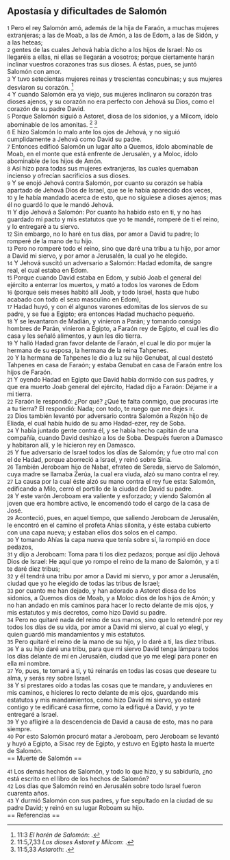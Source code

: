 == Apostasía y dificultades de Salomón ==

{{anchor|1}} <small>1</small> Pero el rey Salomón amó, además de la hija de Faraón, a muchas mujeres extranjeras; a las de Moab, a las de Amón, a las de Edom, a las de Sidón, y a las heteas;<br>
{{anchor|2}} <small>2</small> gentes de las cuales Jehová había dicho a los hijos de Israel: No os llegaréis a ellas, ni ellas se llegarán a vosotros; porque ciertamente harán inclinar vuestros corazones tras sus dioses. A éstas, pues, se juntó Salomón con amor.<br>
{{anchor|3}} <small>3</small> Y tuvo setecientas mujeres reinas y trescientas concubinas; y sus mujeres desviaron su corazón. <ref>11:3 ''El harén de Salomón'': {{lib|LU|97|9|16}}.</ref><br>
{{anchor|4}} <small>4</small> Y cuando Salomón era ya viejo, sus mujeres inclinaron su corazón tras dioses ajenos, y su corazón no era perfecto con Jehová su Dios, como el corazón de su padre David.<br>
{{anchor|5}} <small>5</small> Porque Salomón siguió a Astoret, diosa de los sidonios, y a Milcom, ídolo abominable de los amonitas. <ref>11:5,7,33 ''Los dioses Astoret y Milcom'': {{lib|LU|95|1|3}}.</ref> <ref>11:5,33 ''Astaroth'': {{lib|LU|95|1|7}}.</ref><br>
{{anchor|6}} <small>6</small> E hizo Salomón lo malo ante los ojos de Jehová, y no siguió cumplidamente a Jehová como David su padre.<br>
{{anchor|7}} <small>7</small> Entonces edificó Salomón un lugar alto a Quemos, ídolo abominable de Moab, en el monte que está enfrente de Jerusalén, y a Moloc, ídolo abominable de los hijos de Amón.<br>
{{anchor|8}} <small>8</small> Así hizo para todas sus mujeres extranjeras, las cuales quemaban incienso y ofrecían sacrificios a sus dioses.<br>
{{anchor|9}} <small>9</small> Y se enojó Jehová contra Salomón, por cuanto su corazón se había apartado de Jehová Dios de Israel, que se le había aparecido dos veces,<br>
{{anchor|10}} <small>10</small> y le había mandado acerca de esto, que no siguiese a dioses ajenos; mas él no guardó lo que le mandó Jehová.<br>
{{anchor|11}} <small>11</small> Y dijo Jehová a Salomón: Por cuanto ha habido esto en ti, y no has guardado mi pacto y mis estatutos que yo te mandé, romperé de ti el reino, y lo entregaré a tu siervo.<br>
{{anchor|12}} <small>12</small> Sin embargo, no lo haré en tus días, por amor a David tu padre; lo romperé de la mano de tu hijo.<br>
{{anchor|13}} <small>13</small> Pero no romperé todo el reino, sino que daré una tribu a tu hijo, por amor a David mi siervo, y por amor a Jerusalén, la cual yo he elegido.<br>
{{anchor|14}} <small>14</small> Y Jehová suscitó un adversario a Salomón: Hadad edomita, de sangre real, el cual estaba en Edom.<br>
{{anchor|15}} <small>15</small> Porque cuando David estaba en Edom, y subió Joab el general del ejército a enterrar los muertos, y mató a todos los varones de Edom<br>
{{anchor|16}} <small>16</small> (porque seis meses habitó allí Joab, y todo Israel, hasta que hubo acabado con todo el sexo masculino en Edom),<br>
{{anchor|17}} <small>17</small> Hadad huyó, y con él algunos varones edomitas de los siervos de su padre, y se fue a Egipto; era entonces Hadad muchacho pequeño.<br>
{{anchor|18}} <small>18</small> Y se levantaron de Madián, y vinieron a Parán; y tomando consigo hombres de Parán, vinieron a Egipto, a Faraón rey de Egipto, el cual les dio casa y les señaló alimentos, y aun les dio tierra.<br>
{{anchor|19}} <small>19</small> Y halló Hadad gran favor delante de Faraón, el cual le dio por mujer la hermana de su esposa, la hermana de la reina Tahpenes.<br>
{{anchor|20}} <small>20</small> Y la hermana de Tahpenes le dio a luz su hijo Genubat, al cual destetó Tahpenes en casa de Faraón; y estaba Genubat en casa de Faraón entre los hijos de Faraón.<br>
{{anchor|21}} <small>21</small> Y oyendo Hadad en Egipto que David había dormido con sus padres, y que era muerto Joab general del ejército, Hadad dijo a Faraón: Déjame ir a mi tierra.<br>
{{anchor|22}} <small>22</small> Faraón le respondió: ¿Por qué? ¿Qué te falta conmigo, que procuras irte a tu tierra? El respondió: Nada; con todo, te ruego que me dejes ir.<br>
{{anchor|23}} <small>23</small> Dios también levantó por adversario contra Salomón a Rezón hijo de Eliada, el cual había huido de su amo Hadad-ezer, rey de Soba.<br>
{{anchor|24}} <small>24</small> Y había juntado gente contra él, y se había hecho capitán de una compañía, cuando David deshizo a los de Soba. Después fueron a Damasco y habitaron allí, y le hicieron rey en Damasco.<br>
{{anchor|25}} <small>25</small> Y fue adversario de Israel todos los días de Salomón; y fue otro mal con el de Hadad, porque aborreció a Israel, y reinó sobre Siria.<br>
{{anchor|26}} <small>26</small> También Jeroboam hijo de Nabat, efrateo de Sereda, siervo de Salomón, cuya madre se llamaba Zerúa, la cual era viuda, alzó su mano contra el rey.<br>
{{anchor|27}} <small>27</small> La causa por la cual éste alzó su mano contra el rey fue esta: Salomón, edificando a Milo, cerró el portillo de la ciudad de David su padre.<br>
{{anchor|28}} <small>28</small> Y este varón Jeroboam era valiente y esforzado; y viendo Salomón al joven que era hombre activo, le encomendó todo el cargo de la casa de José.<br>
{{anchor|29}} <small>29</small> Aconteció, pues, en aquel tiempo, que saliendo Jeroboam de Jerusalén, le encontró en el camino el profeta Ahías silonita, y éste estaba cubierto con una capa nueva; y estaban ellos dos solos en el campo.<br>
{{anchor|30}} <small>30</small> Y tomando Ahías la capa nueva que tenía sobre sí, la rompió en doce pedazos,<br>
{{anchor|31}} <small>31</small> y dijo a Jeroboam: Toma para ti los diez pedazos; porque así dijo Jehová Dios de Israel: He aquí que yo rompo el reino de la mano de Salomón, y a ti te daré diez tribus;<br>
{{anchor|32}} <small>32</small> y él tendrá una tribu por amor a David mi siervo, y por amor a Jerusalén, ciudad que yo he elegido de todas las tribus de Israel;<br>
{{anchor|33}} <small>33</small> por cuanto me han dejado, y han adorado a Astoret diosa de los sidonios, a Quemos dios de Moab, y a Moloc dios de los hijos de Amón; y no han andado en mis caminos para hacer lo recto delante de mis ojos, y mis estatutos y mis decretos, como hizo David su padre.<br>
{{anchor|34}} <small>34</small> Pero no quitaré nada del reino de sus manos, sino que lo retendré por rey todos los días de su vida, por amor a David mi siervo, al cual yo elegí, y quien guardó mis mandamientos y mis estatutos.<br>
{{anchor|35}} <small>35</small> Pero quitaré el reino de la mano de su hijo, y lo daré a ti, las diez tribus.<br>
{{anchor|36}} <small>36</small> Y a su hijo daré una tribu, para que mi siervo David tenga lámpara todos los días delante de mí en Jerusalén, ciudad que yo me elegí para poner en ella mi nombre.<br>
{{anchor|37}} <small>37</small> Yo, pues, te tomaré a ti, y tú reinarás en todas las cosas que deseare tu alma, y serás rey sobre Israel.<br>
{{anchor|38}} <small>38</small> Y si prestares oído a todas las cosas que te mandare, y anduvieres en mis caminos, e hicieres lo recto delante de mis ojos, guardando mis estatutos y mis mandamientos, como hizo David mi siervo, yo estaré contigo y te edificaré casa firme, como la edifiqué a David, y yo te entregaré a Israel.<br>
{{anchor|39}} <small>39</small> Y yo afligiré a la descendencia de David a causa de esto, mas no para siempre.<br>
{{anchor|40}} <small>40</small> Por esto Salomón procuró matar a Jeroboam, pero Jeroboam se levantó y huyó a Egipto, a Sisac rey de Egipto, y estuvo en Egipto hasta la muerte de Salomón.<br>
== Muerte de Salomón ==

{{anchor|41}} <small>41</small> Los demás hechos de Salomón, y todo lo que hizo, y su sabiduría, ¿no está escrito en el libro de los hechos de Salomón?<br>
{{anchor|42}} <small>42</small> Los días que Salomón reinó en Jerusalén sobre todo Israel fueron cuarenta años.<br>
{{anchor|43}} <small>43</small> Y durmió Salomón con sus padres, y fue sepultado en la ciudad de su padre David; y reinó en su lugar Roboam su hijo.<br>
== Referencias ==

<references />
